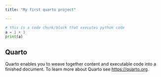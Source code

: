 ```yaml
---
title: "My first quarto project"

---
```

```python
# this is a code chunk/block that executes python code
a = 1 + 3
print(a)
```
## Quarto

Quarto enables you to weave together content and executable code into a finished document. To learn more about Quarto see <https://quarto.org>.
